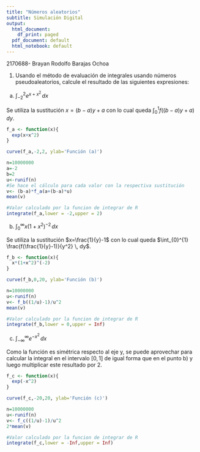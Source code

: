 ```yaml
---
title: "Números aleatorios"
subtitle: Simulación Digital
output:
  html_document:
    df_print: paged
  pdf_document: default
  html_notebook: default
---
```


2170688- Brayan Rodolfo Barajas Ochoa

1) Usando el método de evaluación de integrales usando números pseudoaleatorios, calcule el resultado de las siguientes expresiones:

a) $\int_{-2}^{2} e^{x+x^2} \, dx$

Se utiliza la sustitución $x=(b-a)y+a$ con lo cual queda $\int_{0}^{1} f((b-a)y+a) \, dy$.

```r
f_a <- function(x){
  exp(x+x^2)
}

```

```r
curve(f_a,-2,2, ylab='Función (a)')
```


```r
n=10000000
a=-2
b=2
u<-runif(n)
#Se hace el cálculo para cada valor con la respectiva sustitución
v<- (b-a)*f_a(a+(b-a)*u)
mean(v)
```
```r
#Valor calculado por la funcion de integrar de R
integrate(f_a,lower = -2,upper = 2) 
```

b) $\int_{0}^{\infty} x(1+x^2)^{-2} \, dx$

Se utiliza la sustitución $x=\frac{1}{y}-1$ con lo cual queda $\int_{0}^{1} \frac{f(\frac{1}{y}-1)}{y^2} \, dy$.

```r
f_b <- function(x){
  x*(1+x^2)^(-2)
}

```

```r
curve(f_b,0,20, ylab='Función (b)')
```

```r
n=10000000
u<-runif(n)
v<- f_b((1/u)-1)/u^2
mean(v)
```
```r
#Valor calculado por la funcion de integrar de R
integrate(f_b,lower = 0,upper = Inf) 
```
c) $\int_{-\infty}^{\infty} e^{-x^2} \, dx$

Como la función es simétrica respecto al eje y, se puede aprovechar para calcular la integral en el intervalo $[0,1]$ de igual forma que en el punto b) y luego multiplicar este resultado por 2.

```r
f_c <- function(x){
  exp(-x^2)
}

```

```r
curve(f_c,-20,20, ylab='Función (c)')
```

```r
n=10000000
u<-runif(n)
v<- f_c((1/u)-1)/u^2
2*mean(v)
```

```r
#Valor calculado por la funcion de integrar de R
integrate(f_c,lower = -Inf,upper = Inf) 
```